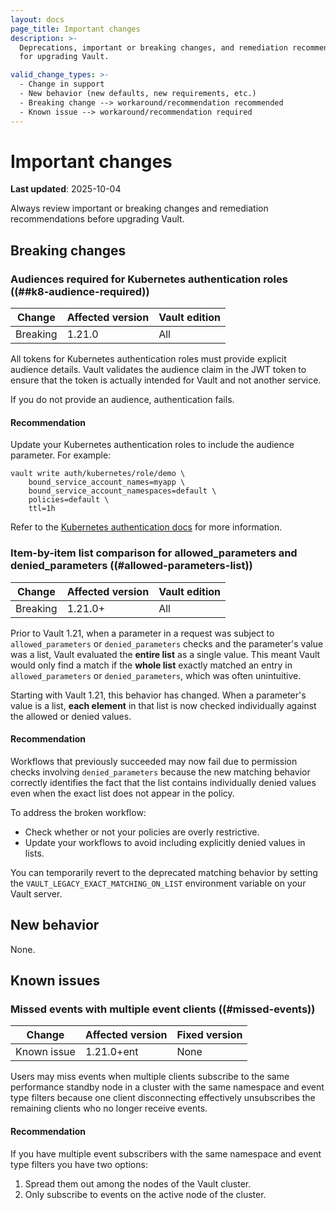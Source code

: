 ```yaml
---
layout: docs
page_title: Important changes
description: >-
  Deprecations, important or breaking changes, and remediation recommendations
  for upgrading Vault.

valid_change_types: >-
  - Change in support
  - New behavior (new defaults, new requirements, etc.)
  - Breaking change --> workaround/recommendation recommended
  - Known issue --> workaround/recommendation required
---
```


# Important changes

**Last updated**: 2025-10-04

Always review important or breaking changes and remediation recommendations
before upgrading Vault.

## Breaking changes

### Audiences required for Kubernetes authentication roles ((##k8-audience-required))

| Change       | Affected version | Vault edition
| ------------ | ---------------- | -------------
| Breaking     | 1.21.0           | All

All tokens for Kubernetes authentication roles must provide explicit audience
details. Vault validates the audience claim in the JWT token to ensure that the
token is actually intended for Vault and not another service.

If you do not provide an audience, authentication fails.

#### Recommendation

Update your Kubernetes authentication roles to include the audience parameter.
For example:

```shell-session
vault write auth/kubernetes/role/demo \
    bound_service_account_names=myapp \
    bound_service_account_namespaces=default \
    policies=default \
    ttl=1h
```

Refer to the [Kubernetes authentication docs](/vault/docs/auth/kubernetes) for
more information.

### Item-by-item list comparison for allowed_parameters and denied_parameters ((#allowed-parameters-list))

| Change       | Affected version | Vault edition
| ------------ | ---------------- | -------------
| Breaking     | 1.21.0+          | All

Prior to Vault 1.21, when a parameter in a request was subject to
`allowed_parameters` or `denied_parameters` checks and the parameter's value was
a list, Vault evaluated the **entire list** as a single value.
This meant Vault would only find a match if the **whole list** exactly matched
an entry in `allowed_parameters` or `denied_parameters`, which was often
unintuitive.

Starting with Vault 1.21, this behavior has changed.
When a parameter's value is a list, **each element** in that list is now checked
individually against the allowed or denied values.

#### Recommendation

Workflows that previously succeeded may now fail due to permission checks
involving `denied_parameters` because the new matching behavior correctly
identifies the fact that the list contains individually denied values even when
the exact list does not appear in the policy.

To address the broken workflow:
- Check whether or not your policies are overly restrictive.
- Update your workflows to avoid including explicitly denied values in lists.

You can temporarily revert to the deprecated matching behavior by setting the
`VAULT_LEGACY_EXACT_MATCHING_ON_LIST` environment variable on your Vault server.

## New behavior

None.


## Known issues

### Missed events with multiple event clients ((#missed-events)) <EnterpriseAlert inline="true" />

| Change      | Affected version | Fixed version
| ----------- | ---------------- | -------------
| Known issue | 1.21.0+ent       | None

Users may miss events when multiple clients subscribe to the same performance
standby node in a cluster with the same namespace and event type filters because
one client disconnecting effectively unsubscribes the remaining clients who no
longer receive events.

#### Recommendation

If you have multiple event subscribers with the same namespace and event type
filters you have two options:

1. Spread them out among the nodes of the Vault cluster.
1. Only subscribe to events on the active node of the cluster.
